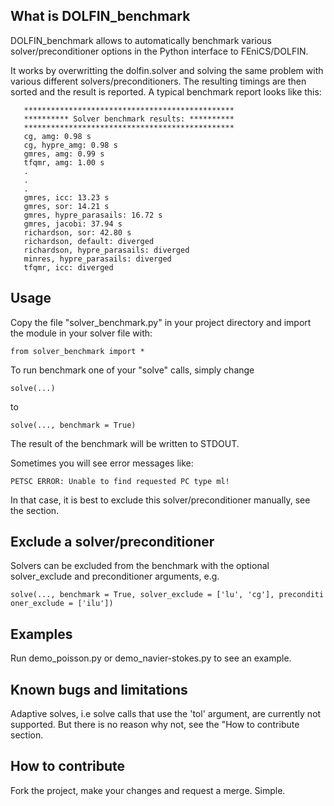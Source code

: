 == What is DOLFIN_benchmark == 

DOLFIN_benchmark allows to automatically benchmark various solver/preconditioner options in the Python interface to FEniCS/DOLFIN.

It works by overwritting the dolfin.solver and solving the same problem with various different solvers/preconditioners. 
The resulting timings are then sorted and the result is reported.
A typical benchmark report looks like this:

    ***********************************************
    ********** Solver benchmark results: **********
    ***********************************************
    cg, amg: 0.98 s
    cg, hypre_amg: 0.98 s
    gmres, amg: 0.99 s
    tfqmr, amg: 1.00 s
    .
    .
    .
    gmres, icc: 13.23 s
    gmres, sor: 14.21 s
    gmres, hypre_parasails: 16.72 s
    gmres, jacobi: 37.94 s
    richardson, sor: 42.80 s
    richardson, default: diverged
    richardson, hypre_parasails: diverged
    minres, hypre_parasails: diverged
    tfqmr, icc: diverged

== Usage == 

Copy the file "solver_benchmark.py" in your project directory and import the module in your solver file with:

 from solver_benchmark import *

To run benchmark one of your "solve" calls, simply change

 solve(...) 

to

 solve(..., benchmark = True)

The result of the benchmark will be written to STDOUT.

Sometimes you will see error messages like:
 PETSC ERROR: Unable to find requested PC type ml!
In that case, it is best to exclude this solver/preconditioner manually, see the section.

== Exclude a solver/preconditioner ==
Solvers can be excluded from the benchmark with the optional solver_exclude and preconditioner arguments, e.g.

 solve(..., benchmark = True, solver_exclude = ['lu', 'cg'], preconditioner_exclude = ['ilu'])

== Examples == 
Run demo_poisson.py or demo_navier-stokes.py to see an example.

== Known bugs and limitations ==
Adaptive solves, i.e solve calls that use the 'tol' argument, are currently not supported. But there is no reason why not, see the "How to contribute section.

== How to contribute == 

Fork the project, make your changes and request a merge. Simple. 

